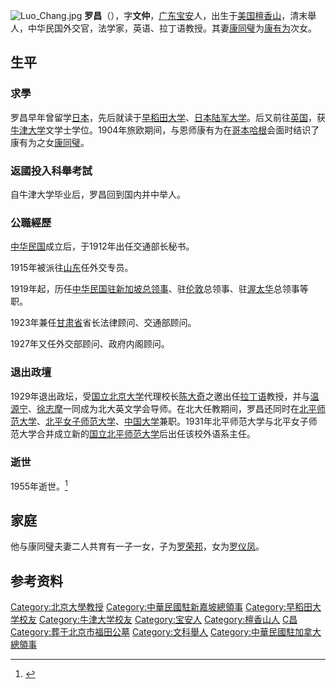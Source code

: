 [[File:Luo_Chang.jpg|thumb]]
'''罗昌'''（{{bd|1884年||1955年||catIdx=Luo罗}}），字'''文仲'''，[[广东|广东]][[宝安|宝安]]人，出生于[[美国|美国]][[檀香山|檀香山]]，清末舉人，中华民国外交官，法学家，英语、拉丁语教授。其妻[[康同璧|康同璧]]为[[康有为|康有为]]次女。

==生平==
===求學===
罗昌早年曾留学[[日本|日本]]，先后就读于[[早稻田大学|早稻田大学]]、[[日本陆军大学|日本陆军大学]]。后又前往[[英国|英国]]，获[[牛津大学|牛津大学]]文学士学位。1904年旅欧期间，与恩师康有为在[[哥本哈根|哥本哈根]]会面时结识了康有为之女[[康同璧|康同璧]]。
===返國投入科舉考試===
自牛津大学毕业后，罗昌回到国内并中举人。
===公職經歷===
[[中华民国|中华民国]]成立后，于1912年出任交通部长秘书。

1915年被派往[[山东|山东]]任外交专员。

1919年起，历任[[中国驻新加坡大使列表|中华民国驻新加坡总领事]]、驻[[伦敦|伦敦]]总领事、驻[[渥太华|渥太华]]总领事等职。

1923年兼任[[甘肃省|甘肃省]]省长法律顾问、交通部顾问。

1927年又任外交部顾问、政府内阁顾问。
===退出政壇===
1929年退出政坛，受[[国立北京大学|国立北京大学]]代理校长[[陈大奇|陈大奇]]之邀出任[[拉丁语|拉丁语]]教授，并与[[温源宁|温源宁]]、[[徐志摩|徐志摩]]一同成为北大英文学会导师。在北大任教期间，罗昌还同时在[[北平师范大学|北平师范大学]]、[[北平女子师范大学|北平女子师范大学]]、[[中国大学|中国大学]]兼职。1931年北平师范大学与北平女子师范大学合并成立新的[[国立北平师范大学|国立北平师范大学]]后出任该校外语系主任。
===逝世===
1955年逝世。<ref>{{cite web|url=http://news.xinhuanet.com/overseas/2005-02/24/content_2614349.htm|title=被淡忘的康有为爱婿——北大教授罗昌|publisher=北京娱乐信报}}{{dead link|date=2018年1月 |bot=InternetArchiveBot |fix-attempted=yes }}</ref>

==家庭==
他与康同璧夫妻二人共育有一子一女，子为[[罗荣邦|罗荣邦]]，女为[[罗仪凤|罗仪凤]]。

== 参考资料 ==
{{reflist}}

{{DEFAULTSORT:Luo罗}}
[[Category:北京大學教授|Category:北京大學教授]]
[[Category:中華民國駐新嘉坡總領事|Category:中華民國駐新嘉坡總領事]]
[[Category:早稻田大学校友|Category:早稻田大学校友]]
[[Category:牛津大学校友|Category:牛津大学校友]]
[[Category:宝安人|Category:宝安人]]
[[Category:檀香山人|Category:檀香山人]]
[[Category:罗姓|C昌]]
[[Category:葬于北京市福田公墓|Category:葬于北京市福田公墓]]
[[Category:文科舉人|Category:文科舉人]]
[[Category:中華民國駐加拿大總領事|Category:中華民國駐加拿大總領事]]